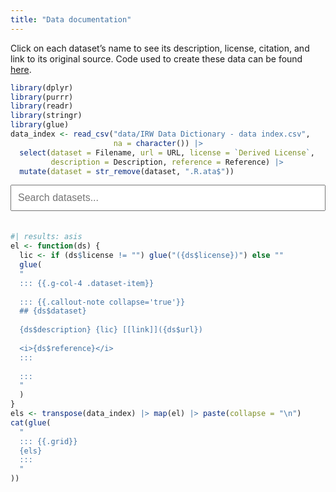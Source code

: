 ```yaml
---
title: "Data documentation"
---
```

Click on each dataset's name to see its description, license, citation, and link to its original source. Code used to create these data can be found [here](https://github.com/ben-domingue/irw/tree/main/data).
```r
library(dplyr)
library(purrr)
library(readr)
library(stringr)
library(glue)
data_index <- read_csv("data/IRW Data Dictionary - data index.csv",
                       na = character()) |>
  select(dataset = Filename, url = URL, license = `Derived License`,
         description = Description, reference = Reference) |>
  mutate(dataset = str_remove(dataset, ".R.ata$"))
```

```{=html}
<input type="text" id="searchBar" placeholder="Search datasets..." style="width: 100%; padding: 10px; margin-bottom: 20px; font-size: 16px;">
<script>
function searchDatasets() {
  var input = document.getElementById('searchBar');
  var filter = input.value.toLowerCase();
  var items = document.getElementsByClassName('dataset-item');
  
  for (var i = 0; i < items.length; i++) {
    var text = items[i].textContent || items[i].innerText;
    items[i].style.display = text.toLowerCase().indexOf(filter) > -1 ? '' : 'none';
  }
}
document.getElementById('searchBar').addEventListener('input', searchDatasets);
</script>
```

```r
#| results: asis
el <- function(ds) {
  lic <- if (ds$license != "") glue("({ds$license})") else ""
  glue(
  "
  ::: {{.g-col-4 .dataset-item}}
  
  ::: {{.callout-note collapse='true'}}
  ## {ds$dataset}
  
  {ds$description} {lic} [[link]]({ds$url})
  
  <i>{ds$reference}</i>
  :::
  
  :::
  "
  )
}
els <- transpose(data_index) |> map(el) |> paste(collapse = "\n")
cat(glue(
  "
  ::: {{.grid}}
  {els}
  :::
  "
))
```
